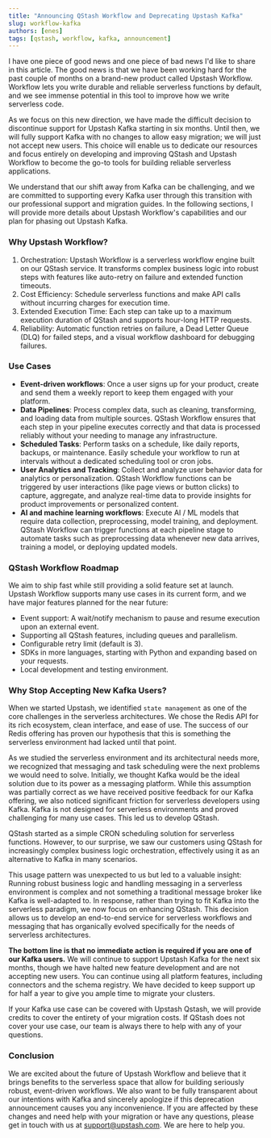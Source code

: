 ```yaml
---
title: "Announcing QStash Workflow and Deprecating Upstash Kafka"
slug: workflow-kafka
authors: [enes]
tags: [qstash, workflow, kafka, announcement]
---
```


I have one piece of good news and one piece of bad news I'd like to share in this article. The good news is that we have been working hard for the past couple of months on a brand-new product called Upstash Workflow. Workflow lets you write durable and reliable serverless functions by default, and we see immense potential in this tool to improve how we write serverless code.

As we focus on this new direction, we have made the difficult decision to discontinue support for Upstash Kafka starting in six months. Until then, we will fully support Kafka with no changes to allow easy migration; we will just not accept new users. This choice will enable us to dedicate our resources and focus entirely on developing and improving QStash and Upstash Workflow to become the go-to tools for building reliable serverless applications.

We understand that our shift away from Kafka can be challenging, and we are committed to supporting every Kafka user through this transition with our professional support and migration guides. In the following sections, I will provide more details about Upstash Workflow's capabilities and our plan for phasing out Upstash Kafka.

### Why Upstash Workflow?

1. Orchestration: Upstash Workflow is a serverless workflow engine built on our QStash service. It transforms complex business logic into robust steps with features like auto-retry on failure and extended function timeouts.
2. Cost Efficiency: Schedule serverless functions and make API calls without incurring charges for execution time.
3. Extended Execution Time: Each step can take up to a maximum execution duration of QStash and supports hour-long HTTP requests.
4. Reliability: Automatic function retries on failure, a Dead Letter Queue (DLQ) for failed steps, and a visual workflow dashboard for debugging failures.

### Use Cases

- **Event-driven workflows**: Once a user signs up for your product, create and send them a weekly report to keep them engaged with your platform.
- **Data Pipelines**: Process complex data, such as cleaning, transforming, and loading data from multiple sources. QStash Workflow ensures that each step in your pipeline executes correctly and that data is processed reliably without your needing to manage any infrastructure.
- **Scheduled Tasks**: Perform tasks on a schedule, like daily reports, backups, or maintenance. Easily schedule your workflow to run at intervals without a dedicated scheduling tool or cron jobs.
- **User Analytics and Tracking**: Collect and analyze user behavior data for analytics or personalization. QStash Workflow functions can be triggered by user interactions (like page views or button clicks) to capture, aggregate, and analyze real-time data to provide insights for product improvements or personalized content.
- **AI and machine learning workflows**: Execute AI / ML models that require data collection, preprocessing, model training, and deployment. QStash Workflow can trigger functions at each pipeline stage to automate tasks such as preprocessing data whenever new data arrives, training a model, or deploying updated models.

### QStash Workflow Roadmap

We aim to ship fast while still providing a solid feature set at launch. Upstash Workflow supports many use cases in its current form, and we have major features planned for the near future:

- Event support: A wait/notify mechanism to pause and resume execution upon an external event.
- Supporting all QStash features, including queues and parallelism.
- Configurable retry limit (default is 3).
- SDKs in more languages, starting with Python and expanding based on your requests.
- Local development and testing environment.

### Why Stop Accepting New Kafka Users?

When we started Upstash, we identified `state management` as one of the core challenges in the serverless architectures. We chose the Redis API for its rich ecosystem, clean interface, and ease of use. The success of our Redis offering has proven our hypothesis that this is something the serverless environment had lacked until that point. 

As we studied the serverless environment and its architectural needs more, we recognized that messaging and task scheduling were the next problems we would need to solve. Initially, we thought Kafka would be the ideal solution due to its power as a messaging platform. While this assumption was partially correct as we have received positive feedback for our Kafka offering, we also noticed significant friction for serverless developers using Kafka. Kafka is not designed for serverless environments and proved challenging for many use cases. This led us to develop QStash.

QStash started as a simple CRON scheduling solution for serverless functions. However, to our surprise, we saw our customers using QStash for increasingly complex business logic orchestration, effectively using it as an alternative to Kafka in many scenarios.

This usage pattern was unexpected to us but led to a valuable insight: Running robust business logic and handling messaging in a serverless environment is complex and not something a traditional message broker like Kafka is well-adapted to. In response, rather than trying to fit Kafka into the serverless paradigm, we now focus on enhancing QStash. This decision allows us to develop an end-to-end service for serverless workflows and messaging that has organically evolved specifically for the needs of serverless architectures.

**The bottom line is that no immediate action is required if you are one of our Kafka users.** We will continue to support Upstash Kafka for the next six months, though we have halted new feature development and are not accepting new users. You can continue using all platform features, including connectors and the schema registry. We have decided to keep support up for half a year to give you ample time to migrate your clusters.

If your Kafka use case can be covered with Upstash Qstash, we will provide credits to cover the entirety of your migration costs. If QStash does not cover your use case, our team is always there to help with any of your questions.

### Conclusion

We are excited about the future of Upstash Workflow and believe that it brings benefits to the serverless space that allow for building seriously robust, event-driven workflows. We also want to be fully transparent about our intentions with Kafka and sincerely apologize if this deprecation announcement causes you any inconvenience. If you are affected by these changes and need help with your migration or have any questions, please get in touch with us at [support@upstash.com](mailto:support@upstash.com). We are here to help you.